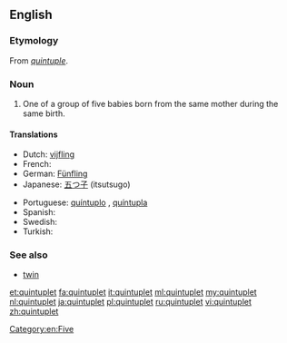 {{wikipedia}}
==English==

===Etymology===
From {{etyl|frm}} ''[[quintuple]]''.

===Noun===
{{en-noun}}

# One of a group of five babies born from the same mother during the same birth.

====Translations====
{{trans-top|one of a group of five babies born from the same mother during the same birth}}
* Dutch: [[vijfling]] {{m}}
* French: {{t+|fr|quintuplé}}
* German: [[Fünfling]] {{m}}
* Japanese: [[五つ子]] (itsutsugo)
{{trans-mid}}
* Portuguese: [[quíntuplo]] {{m}}, [[quíntupla]] {{f}}
* Spanish: {{t+|es|quintillizo|m}}
* Swedish: {{t-|sv|femling}}
* Turkish: {{t+|tr|beşiz}}
{{trans-bottom}}

===See also===
* [[twin]]
{{coefficient}}

[[Category:en:Five]]

[[et:quintuplet]]
[[fa:quintuplet]]
[[it:quintuplet]]
[[ml:quintuplet]]
[[my:quintuplet]]
[[nl:quintuplet]]
[[ja:quintuplet]]
[[pl:quintuplet]]
[[ru:quintuplet]]
[[vi:quintuplet]]
[[zh:quintuplet]]